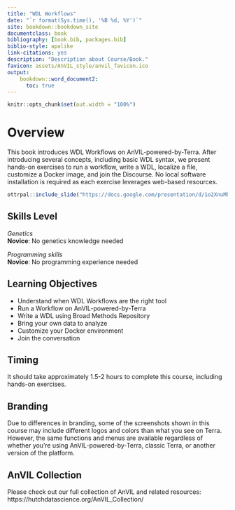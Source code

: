 ```yaml
---
title: "WDL Workflows"
date: "`r format(Sys.time(), '%B %d, %Y')`"
site: bookdown::bookdown_site
documentclass: book
bibliography: [book.bib, packages.bib]
biblio-style: apalike
link-citations: yes
description: "Description about Course/Book."
favicon: assets/AnVIL_style/anvil_favicon.ico
output:
    bookdown::word_document2:
      toc: true
---
```


```r
knitr::opts_chunk$set(out.width = "100%")
```

# Overview {-}

This book introduces WDL Workflows on AnVIL-powered-by-Terra.  After introducing several concepts, including basic WDL syntax, we present hands-on exercises to run a workflow, write a WDL, localize a file, customize a Docker image, and join the Discourse.  No local software installation is required as each exercise leverages web-based resources.

```r
ottrpal::include_slide("https://docs.google.com/presentation/d/1o2XnuMbqWVLf4XrsXolIQ7ulfnMlpJlrUxN0Y8aLIVQ/edit#slide=id.g1397c25e58c_0_2")
```

## Skills Level {-}

::: {.notice}
_Genetics_  
**Novice**: No genetics knowledge needed

_Programming skills_  
**Novice**: No programming experience needed
:::

## Learning Objectives {-}

- Understand when WDL Workflows are the right tool
- Run a Workflow on AnVIL-powered-by-Terra
- Write a WDL using Broad Methods Repository
- Bring your own data to analyze
- Customize your Docker environment
- Join the conversation

## Timing {-}
It should take approximately 1.5-2 hours to complete this course, including hands-on exercises.

## Branding {-}
Due to differences in branding, some of the screenshots shown in this course may include different logos and colors than what you see on Terra. However, the same functions and menus are available regardless of whether you’re using AnVIL-powered-by-Terra, classic Terra, or another version of the platform.

## AnVIL Collection {-}

Please check out our full collection of AnVIL and related resources: https://hutchdatascience.org/AnVIL_Collection/
